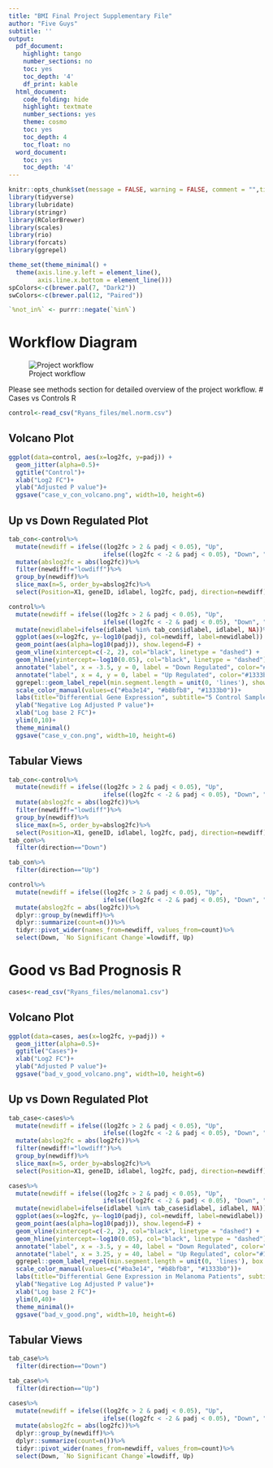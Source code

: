 ```yaml
---
title: "BMI Final Project Supplementary File"
author: "Five Guys"
subtitle: ''
output:
  pdf_document:
    highlight: tango
    number_sections: no
    toc: yes
    toc_depth: '4'
    df_print: kable
  html_document:
    code_folding: hide
    highlight: textmate
    number_sections: yes
    theme: cosmo
    toc: yes
    toc_depth: 4
    toc_float: no
  word_document:
    toc: yes
    toc_depth: '4'
---
```


```r
knitr::opts_chunk$set(message = FALSE, warning = FALSE, comment = "",tidy.opts=list(width.cutoff=80),tidy=TRUE)
library(tidyverse)
library(lubridate)
library(stringr)
library(RColorBrewer)
library(scales)
library(rio)
library(forcats)
library(ggrepel)

theme_set(theme_minimal() +
  theme(axis.line.y.left = element_line(),
        axis.line.x.bottom = element_line()))
spColors<-c(brewer.pal(7, "Dark2"))
swColors<-c(brewer.pal(12, "Paired"))

`%not_in%` <- purrr::negate(`%in%`)
```


# Workflow Diagram

![Project workflow](picture2.png)


Please see methods section for detailed overview of the project workflow.
\newpage
# Cases vs Controls R

```r
control<-read_csv("Ryans_files/mel.norm.csv")
```

## Volcano Plot

```r
ggplot(data=control, aes(x=log2fc, y=padj)) + 
  geom_jitter(alpha=0.5)+
  ggtitle("Control")+
  xlab("Log2 FC")+
  ylab("Adjusted P value")+
  ggsave("case_v_con_volcano.png", width=10, height=6)
```

## Up vs Down Regulated Plot

```r
tab_con<-control%>%
  mutate(newdiff = ifelse((log2fc > 2 & padj < 0.05), "Up", 
                          ifelse((log2fc < -2 & padj < 0.05), "Down", "lowdiff")))%>%
  mutate(abslog2fc = abs(log2fc))%>%
  filter(newdiff!="lowdiff")%>%
  group_by(newdiff)%>%
  slice_max(n=5, order_by=abslog2fc)%>%
  select(Position=X1, geneID, idlabel, log2fc, padj, direction=newdiff)

control%>%
  mutate(newdiff = ifelse((log2fc > 2 & padj < 0.05), "Up", 
                          ifelse((log2fc < -2 & padj < 0.05), "Down", "Low-diff")))%>%
  mutate(newidlabel=ifelse(idlabel %in% tab_con$idlabel, idlabel, NA))%>%
  ggplot(aes(x=log2fc, y=-log10(padj), col=newdiff, label=newidlabel)) + 
  geom_point(aes(alpha=log10(padj)), show.legend=F) + 
  geom_vline(xintercept=c(-2, 2), col="black", linetype = "dashed") +
  geom_hline(yintercept=-log10(0.05), col="black", linetype = "dashed")+
  annotate("label", x = -3.5, y = 0, label = "Down Regulated", color="#ba3e14",fontface = "bold")+
  annotate("label", x = 4, y = 0, label = "Up Regulated", color="#1333b0",fontface = "bold")+
  ggrepel::geom_label_repel(min.segment.length = unit(0, 'lines'), show.legend=F)+
  scale_color_manual(values=c("#ba3e14", "#b8bfb8", "#1333b0"))+
  labs(title="Differential Gene Expression", subtitle="5 Control Samples and 5 Melanoma Samples")+
  ylab("Negative Log Adjusted P value")+
  xlab("Log base 2 FC")+
  ylim(0,10)+
  theme_minimal()
  ggsave("case_v_con.png", width=10, height=6)
```


## Tabular Views

```r
tab_con<-control%>%
  mutate(newdiff = ifelse((log2fc > 2 & padj < 0.05), "Up", 
                          ifelse((log2fc < -2 & padj < 0.05), "Down", "lowdiff")))%>%
  mutate(abslog2fc = abs(log2fc))%>%
  filter(newdiff!="lowdiff")%>%
  group_by(newdiff)%>%
  slice_max(n=5, order_by=abslog2fc)%>%
  select(Position=X1, geneID, idlabel, log2fc, padj, direction=newdiff)
tab_con%>%
  filter(direction=="Down")

tab_con%>%
  filter(direction=="Up")
```


```r
control%>%
  mutate(newdiff = ifelse((log2fc > 2 & padj < 0.05), "Up", 
                          ifelse((log2fc < -2 & padj < 0.05), "Down", "lowdiff")))%>%
  mutate(abslog2fc = abs(log2fc))%>%
  dplyr::group_by(newdiff)%>%
  dplyr::summarize(count=n())%>%
  tidyr::pivot_wider(names_from=newdiff, values_from=count)%>%
  select(Down, `No Significant Change`=lowdiff, Up)
```

# Good vs Bad Prognosis R

```r
cases<-read_csv("Ryans_files/melanoma1.csv")
```

## Volcano Plot

```r
ggplot(data=cases, aes(x=log2fc, y=padj)) + 
  geom_jitter(alpha=0.5)+
  ggtitle("Cases")+
  xlab("Log2 FC")+
  ylab("Adjusted P value")+
  ggsave("bad_v_good_volcano.png", width=10, height=6)
```

## Up vs Down Regulated Plot

```r
tab_case<-cases%>%
  mutate(newdiff = ifelse((log2fc > 2 & padj < 0.05), "Up", 
                          ifelse((log2fc < -2 & padj < 0.05), "Down", "lowdiff")))%>%
  mutate(abslog2fc = abs(log2fc))%>%
  filter(newdiff!="lowdiff")%>%
  group_by(newdiff)%>%
  slice_max(n=5, order_by=abslog2fc)%>%
  select(Position=X1, geneID, idlabel, log2fc, padj, direction=newdiff)

cases%>%
  mutate(newdiff = ifelse((log2fc > 2 & padj < 0.05), "Up", 
                          ifelse((log2fc < -2 & padj < 0.05), "Down", "Low-diff")))%>%
  mutate(newidlabel=ifelse(idlabel %in% tab_case$idlabel, idlabel, NA))%>%
  ggplot(aes(x=log2fc, y=-log10(padj), col=newdiff, label=newidlabel)) + 
  geom_point(aes(alpha=log10(padj)), show.legend=F) + 
  geom_vline(xintercept=c(-2, 2), col="black", linetype = "dashed") +
  geom_hline(yintercept=-log10(0.05), col="black", linetype = "dashed")+
  annotate("label", x = -3.5, y = 40, label = "Down Regulated", color="#ba3e14", fontface = "bold")+
  annotate("label", x = 3.25, y = 40, label = "Up Regulated", color="#1333b0", fontface = "bold")+
  ggrepel::geom_label_repel(min.segment.length = unit(0, 'lines'), box.padding=0.65, show.legend=F)+
  scale_color_manual(values=c("#ba3e14", "#b8bfb8", "#1333b0"))+
  labs(title="Differential Gene Expression in Melanoma Patients", subtitle="Bad Prognosis vs Good Prognosis")+
  ylab("Negative Log Adjusted P value")+
  xlab("Log base 2 FC")+
  ylim(0,40)+
  theme_minimal()+
  ggsave("bad_v_good.png", width=10, height=6)
```


## Tabular Views

```r

tab_case%>%
  filter(direction=="Down")

tab_case%>%
  filter(direction=="Up")
```


```r
cases%>%
  mutate(newdiff = ifelse((log2fc > 2 & padj < 0.05), "Up", 
                          ifelse((log2fc < -2 & padj < 0.05), "Down", "lowdiff")))%>%
  mutate(abslog2fc = abs(log2fc))%>%
  dplyr::group_by(newdiff)%>%
  dplyr::summarize(count=n())%>%
  tidyr::pivot_wider(names_from=newdiff, values_from=count)%>%
  select(Down, `No Significant Change`=lowdiff, Up)
```






